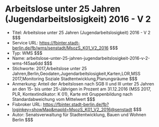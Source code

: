 # Arbeitslose unter 25 Jahren (Jugendarbeitslosigkeit) 2016 - V 2
- Titel: Arbeitslose unter 25 Jahren (Jugendarbeitslosigkeit) 2016 - V 2 $$$
- Service URL: https://fbinter.stadt-berlin.de/fb/wms/senstadt/MsozS_K01_V2_2016 $$$
- Typ: WMS $$$
- Name: arbeitslose-unter-25-jahren-jugendarbeitslosigkeit-2016-v-2-wms-f45aa6dd $$$
- Stichworte: 2017,Arbeitslose unter 25 Jahren,Berlin,Geodaten,Jugendarbeitslosigkeit,Karten,LOR,MSS 2017,Monitoring Soziale Stadtentwicklung,Planungsräume $$$
- Anmerkung: Anteil der Arbeitslosen nach SGB II und III unter 25 Jahren an den 15- bis unter 25-Jährigen in Prozent am 31.12.2016 (MSS 2017, PLR, Kontextindikator: K 01), Karte mit Gruppenbildung nach Standardabweichung vom Mittelwert $$$
- Fisbroker URL: https://fbinter.stadt-berlin.de/fb?loginkey=showMap&mapId=MsozS_K01_V2_2016@senstadt $$$
- Autor: Senatsverwaltung für Stadtentwicklung, Bauen und Wohnen Berlin $$$
